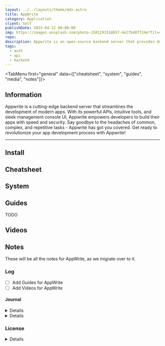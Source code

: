 ```yaml
---
layout: ../../layouts/theme/mdx.astro
title: AppWrite
category: Application
client: Self
publishDate: 2023-04-12 00:00:00
img: https://images.unsplash.com/photo-1581291518857-4e27b48ff24e?fit=crop&w=1400&h=700&q=75
repo:
description: Appwrite is an open-source backend server that provides developers with core APIs to build applications. It is self-hosted and can run on any operating system. Appwrite aims to simplify backend development for developers.
tags:
  - auth
  - api
  - backend
---
```



<TabMenu first="general" data={["cheatsheet", "system", "guides", "media", "notes"]}>

<TabData tail="block" data="general">

## Information

Appwrite is a cutting-edge backend server that streamlines the development of modern apps. 
With its powerful APIs, intuitive tools, and sleek management console UI, Appwrite empowers developers to build their apps with speed and security. 
Say goodbye to the headaches of common, complex, and repetitive tasks - Appwrite has got you covered. 
Get ready to revolutionize your app development process with Appwrite!

---

## Install

</TabData>


<TabData data="cheatsheet">

## Cheatsheet

</TabData>

<TabData data="system">

## System

</TabData>

<TabData data="guides">

## Guides

TODO

</TabData>


<TabData data="media">

## Videos


</TabData>


<TabData data="notes">

## Notes

These will be all the notes for AppWrite, as we migrate over to it.

### Log

- [ ] Add Guides for AppWrite
- [ ] Add Videos for AppWrite

#### Journal

<Details data="2023-04-14">
Added email configuration to the appwrite server variables.
</Details>

<Details data="2023-04-12">
Starting the mdx sheet for AppWrite. I will try to include all the reference material here.
</Details>

### License

<Details data="Appwrite License">
appwrite/appwrite is licensed under the BSD 3-Clause "New" or "Revised" License located here [license.md](https://github.com/appwrite/appwrite/blob/master/LICENSE)
</Details>

</TabData>
</TabMenu>